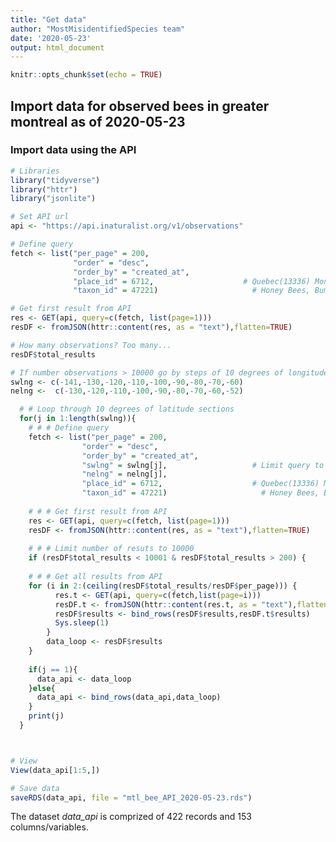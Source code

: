 ```yaml
---
title: "Get data"
author: "MostMisidentifiedSpecies team"
date: '2020-05-23'
output: html_document
---
```


```r
knitr::opts_chunk$set(echo = TRUE)
```


## Import data for observed bees in greater montreal as of 2020-05-23


### Import data using the API

```r

# Libraries
library("tidyverse")
library("httr")
library("jsonlite")

# Set API url
api <- "https://api.inaturalist.org/v1/observations"

# Define query
fetch <- list("per_page" = 200,
              "order" = "desc", 
              "order_by" = "created_at",
              "place_id" = 6712,                    # Quebec(13336) Montreal(139965) Laval (27655) Canada (6712)
              "taxon_id" = 47221)                     # Honey Bees, Bumble Bees, and Allies (47221)

# Get first result from API
res <- GET(api, query=c(fetch, list(page=1)))    
resDF <- fromJSON(httr::content(res, as = "text"),flatten=TRUE)

# How many observations? Too many...
resDF$total_results

# If number observations > 10000 go by steps of 10 degrees of longitude 
swlng <- c(-141,-130,-120,-110,-100,-90,-80,-70,-60)
nelng <-  c(-130,-120,-110,-100,-90,-80,-70,-60,-52)

  # # Loop through 10 degrees of latitude sections
  for(j in 1:length(swlng)){
    # # # Define query
    fetch <- list("per_page" = 200,
                "order" = "desc", 
                "order_by" = "created_at",
                "swlng" = swlng[j],                   # Limit query to ~10 degrees of longitude
                "nelng" = nelng[j],
                "place_id" = 6712,                    # Quebec(13336) Montreal(139965) Laval (27655) Canada (6712)
                "taxon_id" = 47221)                     # Honey Bees, Bumble Bees, and Allies (47221)
    
    # # # Get first result from API
    res <- GET(api, query=c(fetch, list(page=1)))    
    resDF <- fromJSON(httr::content(res, as = "text"),flatten=TRUE)
    
    # # # Limit number of resuts to 10000
    if (resDF$total_results < 10001 & resDF$total_results > 200) {
    
    # # # Get all results from API
    for (i in 2:(ceiling(resDF$total_results/resDF$per_page))) {
          res.t <- GET(api, query=c(fetch,list(page=i)))
          resDF.t <- fromJSON(httr::content(res.t, as = "text"),flatten=TRUE)
          resDF$results <- bind_rows(resDF$results,resDF.t$results)
          Sys.sleep(1)
        }
        data_loop <- resDF$results
    }
    
    if(j == 1){
      data_api <- data_loop
    }else{
      data_api <- bind_rows(data_api,data_loop)
    }
    print(j)
  }



# View                    
View(data_api[1:5,])

# Save data
saveRDS(data_api, file = "mtl_bee_API_2020-05-23.rds")

```


The dataset *data_api* is comprized of 422 records and 153 columns/variables.
